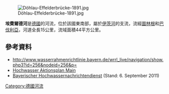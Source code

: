 {{Expand language|1=de|time=2020-11-14T13:00:55+00:00}}
{{Coord|50|21|8|N|11|1|47|E|display=title}}

[[Image:Döhlau-Effelderbrücke-1891.jpg|thumb]]

'''埃費爾德河'''是[[德國|德國]]的河流，位於該國東南部，屬於[[伊茨河|伊茨河]]的支流，流經[[圖林根|圖林根]]和[[巴伐利亞|巴伐利亞]]，河道全長15公里，流域面積44平方公里。

==參考資料==
* http://www.wasserrahmenrichtlinie.bayern.de/wrrl_live/navigation/show.php3?id=256&nodeid=256&p= {{Wayback|url=http://www.wasserrahmenrichtlinie.bayern.de/wrrl_live/navigation/show.php3?id=256&nodeid=256&p= |date=20050408102617 }}
* [http://www.hopla-main.de/index.php?option=com_content&view=article&id=79&Itemid=75 Hochwasser Aktionsplan Main] {{Wayback|url=http://www.hopla-main.de/index.php?option=com_content&view=article&id=79&Itemid=75 |date=20160306042420 }}
* [http://www.hnd.bayern.de/ Bayerischer Hochwassernachrichtendienst] {{Wayback|url=http://www.hnd.bayern.de/ |date=20110511132544 }} (Stand: 6. September 2011)

{{Germany-geo-stub}}
[[Category:德國河流|Category:德國河流]]